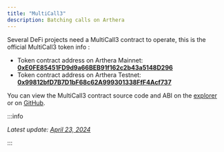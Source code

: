 ```yaml
---
title: "MultiCall3"
description: Batching calls on Arthera
---
```


Several DeFi projects need a MultiCall3 contract to operate, this is the official MultiCall3 token info :

- Token contract address on Arthera Mainnet: **[0xE0FE85451FD9d9a66BEB91f162c2b43a5148D296](https://explorer.arthera.net/address/0xE0FE85451FD9d9a66BEB91f162c2b43a5148D296?tab=contract)**
- Token contract address on Arthera Testnet: **[0x99812bfD7B7D1bF68c62A999301338FfF4Acf737](https://explorer-test.arthera.net/address/0x99812bfD7B7D1bF68c62A999301338FfF4Acf737?tab=contract)**

You can view the MultiCall3 contract source code and ABI on the [explorer](https://explorer.arthera.net/address/0xE0FE85451FD9d9a66BEB91f162c2b43a5148D296?tab=contract) or on [GitHub](https://github.com/mds1/multicall/).

:::info

_Latest update: [April 23, 2024](https://github.com/artheranet/arthera-docs/issues/104)_

:::
